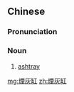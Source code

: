{{also|烟灰缸}}
==Chinese==
{{zh-forms|s=烟灰缸|t2=菸灰缸|type=21}}

===Pronunciation===
{{zh-pron
|m=yānhuīgāng
|c=jin1 fui1 gong1
|cat=n
}}

===Noun===
{{zh-noun}}

# [[ashtray]]

[[mg:煙灰缸]]
[[zh:煙灰缸]]